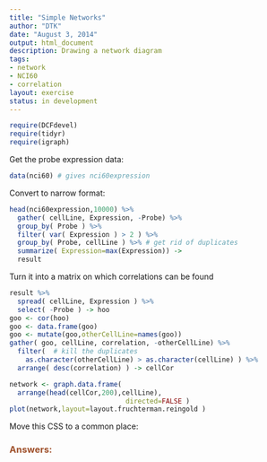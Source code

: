 ```yaml
---
title: "Simple Networks"
author: "DTK"
date: "August 3, 2014"
output: html_document
description: Drawing a network diagram
tags: 
- network
- NCI60
- correlation
layout: exercise
status: in development
---
```


```r
require(DCFdevel)
require(tidyr)
require(igraph)
```

Get the probe expression data:
```r
data(nci60) # gives nci60expression
```

Convert to narrow format:
```r
head(nci60expression,10000) %>%
  gather( cellLine, Expression, -Probe) %>%
  group_by( Probe ) %>%  
  filter( var( Expression ) > 2 ) %>%
  group_by( Probe, cellLine ) %>% # get rid of duplicates
  summarize( Expression=max(Expression)) ->  
  result
```

Turn it into a matrix on which correlations can be found
```r
result %>% 
  spread( cellLine, Expression ) %>% 
  select( -Probe ) -> hoo
goo <- cor(hoo)
goo <- data.frame(goo)
goo <- mutate(goo,otherCellLine=names(goo))
gather( goo, cellLine, correlation, -otherCellLine) %>%
  filter(  # kill the duplicates
    as.character(otherCellLine) > as.character(cellLine) ) %>% 
  arrange( desc(correlation) ) -> cellCor
```

```r
network <- graph.data.frame( 
  arrange(head(cellCor,200),cellLine), 
                             directed=FALSE )
plot(network,layout=layout.fruchterman.reingold )
```

Move this CSS to a common place:

<style>
.answers {color: sienna;}
</style>


  
<div class="answers">

### Answers:


</div>
